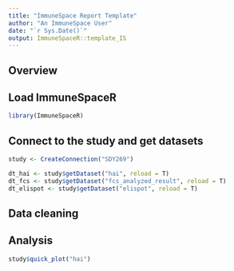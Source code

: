 ```yaml
---
title: "ImmuneSpace Report Template"
author: "An ImmuneSpace User"
date: "`r Sys.Date()`"
output: ImmuneSpaceR::template_IS
---
```


## Overview


## Load ImmuneSpaceR

```r
library(ImmuneSpaceR)
```


## Connect to the study and get datasets

```r
study <- CreateConnection("SDY269")

dt_hai <- study$getDataset("hai", reload = T)
dt_fcs <- study$getDataset("fcs_analyzed_result", reload = T)
dt_elispot <- study$getDataset("elispot", reload = T)
```


## Data cleaning


## Analysis

```r
study$quick_plot("hai")
```